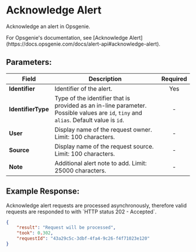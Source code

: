 
# Acknowledge Alert

Acknowledge an alert in Opsgenie.

<Callout type="info">
    For Opsgenie's documentation, see [Acknowledge Alert](https://docs.opsgenie.com/docs/alert-api#acknowledge-alert).
</Callout>

## Parameters:

| Field            | Description                                                                                             | Required |
| ---------------- | ------------------------------------------------------------------------------------------------------- | :------: |
| **Identifier**   | Identifier of the alert.                                                                                |   Yes    |
| **IdentifierType** | Type of the identifier that is provided as an in-line parameter. Possible values are `id`, `tiny` and `alias`. Default value is `id`. |    -     |
| **User**         | Display name of the request owner. Limit: 100 characters.                                               |    -     |
| **Source**       | Display name of the request source. Limit: 100 characters.                                              |    -     |
| **Note**         | Additional alert note to add. Limit: 25000 characters.                                                  |    -     |

## Example Response:

<Callout type="info">
    Acknowledge alert requests are processed asynchronously, therefore valid requests are responded to with `HTTP status 202 - Accepted`.
</Callout>

```json
{
    "result": "Request will be processed",
    "took": 0.302,
    "requestId": "43a29c5c-3dbf-4fa4-9c26-f4f71023e120"
}
